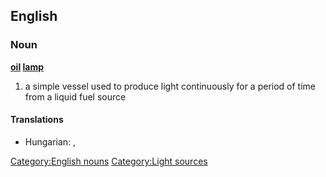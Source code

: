 ==English==
{{wikipedia|oil lamp}}

===Noun===
'''[[oil]] [[lamp]]'''

# a simple vessel used to produce light continuously for a period of time from a liquid fuel source

====Translations====
{{trans-top|a simple vessel used to produce light}}
* Hungarian: {{t-|hu|olajlámpa}}, {{t-|hu|petróleumlámpa}}
{{trans-mid}}
{{trans-bottom}}
 

[[Category:English nouns]]
[[Category:Light sources]]